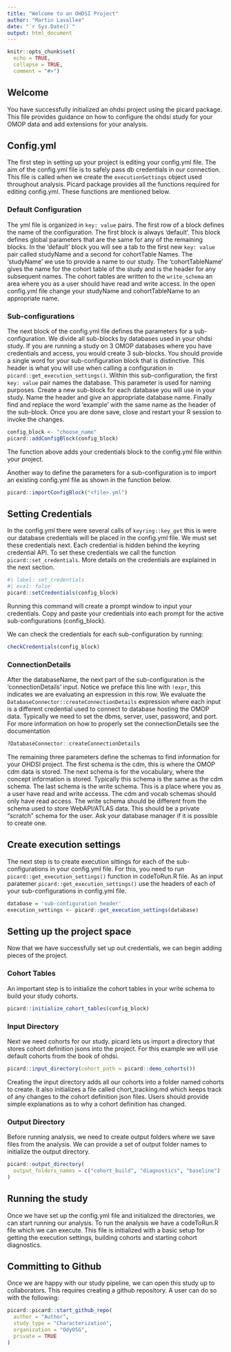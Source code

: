 ```yaml
---
title: "Welcome to an OHDSI Project"
author: "Martin Lavallee"
date: "`r Sys.Date()`"
output: html_document
---
```


```r
knitr::opts_chunk$set(
  echo = TRUE,
  collapse = TRUE,
  comment = "#>")
```

## Welcome

You have successfully initialized an ohdsi project using the picard package. This file provides guidance on how to configure the ohdsi study for your OMOP data and add extensions for your analysis.

## Config.yml

The first step in setting up your project is editing your config.yml file. The aim of the config.yml file is to safely pass db credentials in our connection. This file is called when we create the `executionSettings` object used throughout analysis. Picard package provides all the functions required for editing config.yml. These functions are mentioned below. 

### Default Configuration

The yml file is organized in `key: value` pairs. The first row of a block defines the name of the configuration. The first block is always 'default'. This block defines global parameters that are the same for any of the remaining blocks. In the 'default' block you will see a tab to the first new `key: value` pair called studyName and a second for cohortTable Names. The 'studyName' we use to provide a name to our study. The 'cohortTableName' gives the name for the cohort table of the study and is the header for any subsequent names. The cohort tables are written to the `write_schema` an area where you as a user should have read and write access. In the open config.yml file change your studyName and cohortTableName to an appropriate name.

### Sub-configurations

The next block of the config.yml file defines the parameters for a sub-configuration. We divide all sub-blocks by databases used in your ohdsi study. If you are running a study on 3 OMOP databases where you have credentials and access, you would create 3 sub-blocks. You should provide a single word for your sub-configuration block that is distinctive. This header is what you will use when calling a configuration in `picard::get_execution_settings()`. Within this sub-configuration, the first `key: value` pair names the database. This parameter is used for naming purposes. Create a new sub-block for each database you will use in your study. Name the header and give an appropriate database name. Finally find and replace the word 'example' with the same name as the header of the sub-block. Once you are done save, close and restart your R session to invoke the changes.


```r
config_block <- "choose_name"
picard::addConfigBlock(config_block)
```

The function above adds your credentials block to the config.yml file within your project. 


Another way to define the parameters for a sub-configuration is to import an existing config.yml file as shown in the function below.
```r
picard::importConfigBlock("<file>.yml")
```


## Setting Credentials

In the config.yml there were several calls of `keyring::key_get` this is were our database credentials will be placed in the config.yml file. We must set these credentials next. Each credential is hidden behind the keyring credential API. To set these credentials we call the function `picard::set_credentials`. More details on the credentials are explained in the next section. 

```r
#| label: set_credentials
#| eval: false
picard::setCredentials(config_block)
```

Running this command will create a prompt window to input your credentials. Copy and paste your credentials into each prompt for the active sub-configurations (config_block).


We can check the credentials for each sub-configuration by running: 

```r
checkCredentials(config_block) 
```


### ConnectionDetails

After the databaseName, the next part of the sub-configuration is the 'connectionDetails' input. Notice we preface this line with `!expr`, this indicates we are evaluating an expression in this row. We evaluate the `DatabaseConnector::createConnectionDetails` expression where each input is a different credential used to connect to database hosting the OMOP data. Typically we need to set the dbms, server, user, password, and port. For more information on how to properly set the connectionDetails see the documentation

```r
?DatabaseConnector::createConnectionDetails
```


The remaining three parameters define the schemas to find information for your OHDSI project. The first schema is the cdm, this is where the OMOP cdm data is stored. The next schema is for the vocabulary, where the concept information is stored. Typically this schema is the same as the cdm schema. The last schema is the write schema. This is a place where you as a user have read and write accesss. The cdm and vocab schemas should only have read access. The write schema should be different from the schema used to store WebAPI/ATLAS data. This should be a private "scratch" schema for the user. Ask your database manager if it is possible to create one. 


## Create execution settings

The next step is to create execution sittings for each of the sub-configurations in your config.yml file. For this, you need to run `picard::get_execution_settings()` function in codeToRun.R file. As an input paratemer `picard::get_execution_settings()` use the headers of each of your sub-configurations in config.yml file. 

```r
database = 'sub-configuration header'
execution_settings <- picard::get_execution_settings(database)
```



## Setting up the project space

Now that we have successfully set up out credentials, we can begin adding pieces of the project. 

### Cohort Tables

An important step is to initialize the cohort tables in your write schema to build your study cohorts.

```r
picard::initialize_cohort_tables(config_block)
```

### Input Directory

Next we need cohorts for our study. picard lets us import a directory that stores cohort definition jsons into the project. For this example we will use default cohorts from the book of ohdsi. 

```r
picard::input_directory(cohort_path = picard::demo_cohorts())
```

Creating the input directory adds all our cohorts into a folder named cohorts to create. It also initializes a file called chort_tracking.md which keeps track of any changes to the cohort definition json files. Users should provide simple explanations as to why a cohort definition has changed.

### Output Directory

Before running analysis, we need to create output folders where we save files from the analysis. We can provide a set of output folder names to initialize the output directory. 

```r
picard::output_directory(
  output_folders_names = c("cohort_build", "diagnostics", "baseline")
)
```

## Running the study

Once we have set up the config.yml file and initialized the directories, we can start running our analysis. To run the analysis we have a codeToRun.R file which we can execute. This file is initialized with a basic setup for getting the execution settings, building cohorts and starting cohort diagnostics. 

## Committing to Github

Once we are happy with our study pipeline, we can open this study up to collaborators. This requires creating a github repository. A user can do so with the following:

```r
picard::picard::start_github_repo(
  author = "Author",
  study_type = "Characterization",
  organization = "OdyOSG",
  private = TRUE
)
```


